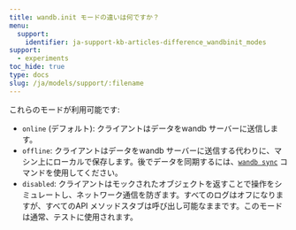 ```yaml
---
title: wandb.init モードの違いは何ですか？
menu:
  support:
    identifier: ja-support-kb-articles-difference_wandbinit_modes
support:
  - experiments
toc_hide: true
type: docs
slug: /ja/models/support/:filename
---
```

これらのモードが利用可能です:

* `online` (デフォルト): クライアントはデータをwandb サーバーに送信します。
* `offline`: クライアントはデータをwandb サーバーに送信する代わりに、マシン上にローカルで保存します。後でデータを同期するには、[`wandb sync`](/ja/models/ref/cli/wandb-sync) コマンドを使用してください。
* `disabled`: クライアントはモックされたオブジェクトを返すことで操作をシミュレートし、ネットワーク通信を防ぎます。すべてのログはオフになりますが、すべてのAPI メソッドスタブは呼び出し可能なままです。このモードは通常、テストに使用されます。